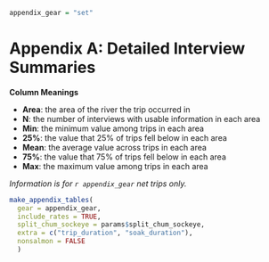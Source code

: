 
\clearpage
\setcounter{figure}{0}
\setcounter{table}{0}
\renewcommand\thefigure{A\arabic{figure}}
\renewcommand\thetable{A\arabic{table}}

```r
appendix_gear = "set"
```

# Appendix A: Detailed Interview Summaries {-}

**Column Meanings**

* **Area**: the area of the river the trip occurred in
* **N**: the number of interviews with usable information in each area
* **Min**: the minimum value among trips in each area
* **25%**: the value that 25% of trips fell below in each area
* **Mean**: the average value across trips in each area
* **75%**: the value that 75% of trips fell below in each area
* **Max**: the maximum value among trips in each area

_Information is for `r appendix_gear` net trips only._

```r
make_appendix_tables(
  gear = appendix_gear,
  include_rates = TRUE,
  split_chum_sockeye = params$split_chum_sockeye,
  extra = c("trip_duration", "soak_duration"),
  nonsalmon = FALSE
  )
```
